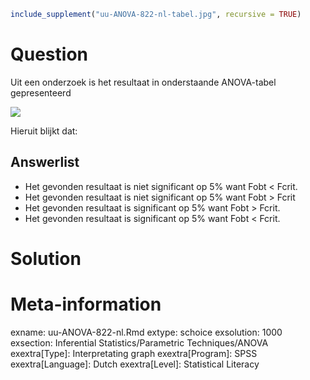 ```{r, echo = FALSE, results = "hide"}
include_supplement("uu-ANOVA-822-nl-tabel.jpg", recursive = TRUE)
```



Question
========
  
Uit een onderzoek is het resultaat in onderstaande ANOVA-tabel gepresenteerd

![](uu-ANOVA-822-nl-tabel.jpg)

Hieruit blijkt dat:
  
Answerlist
----------
* Het gevonden resultaat is niet significant op 5% want Fobt < Fcrit.
* Het gevonden resultaat is niet significant op 5% want Fobt > Fcrit 
* Het gevonden resultaat is significant op 5% want Fobt > Fcrit.
* Het gevonden resultaat is significant op 5% want Fobt < Fcrit.


Solution
========
  


Meta-information
================
exname: uu-ANOVA-822-nl.Rmd
extype: schoice
exsolution: 1000
exsection: Inferential Statistics/Parametric Techniques/ANOVA
exextra[Type]: Interpretating graph
exextra[Program]: SPSS
exextra[Language]: Dutch
exextra[Level]: Statistical Literacy
